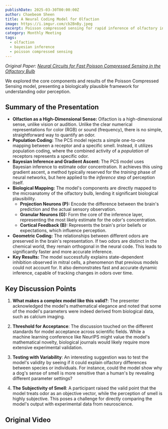 ```yaml
---
publishDate: 2025-03-30T00:00:00Z
author: Chaebeom Sheen
title: A Neural Coding Model for Olfaction
image: https://i.imgur.com/cb2BnBy.jpeg
excerpt: Poisson compressed sensing for rapid inference of olfactory information (NeurIPS, 2023)
category: Monthly Meeting
tags:
  - olfaction
  - bayesian inference
  - poisson compressed sensing
---
```



*Original Paper: [Neural Circuits for Fast Poisson Compressed Sensing in the
Olfactory Bulb](https://openreview.net/pdf?id=Cxn1FpnNvG)*

We explored the core components and results of the Poisson Compressed Sensing
model, presenting a biologically plausible framework for understanding odor
perception.

## Summary of the Presentation

- **Olfaction as a High-Dimensional Sense:** Olfaction is a high-dimensional sense,
  unlike vision or audition. Unlike the clear numerical representations for color
  (RGB) or sound (frequency), there is no simple, straightforward way to quantify
  an odor.
- **Population Coding:** The PCS model rejects a simple one-to-one mapping between
  a receptor and a specific smell. Instead, it utilizes population coding, where
  the combined activity of a *population* of receptors represents a specific
  odor.
- **Bayesian Inference and Gradient Ascent:** The PCS model uses Bayesian inference
  to estimate odor concentration. It achieves this using gradient ascent, a method
  typically reserved for the *training* phase of neural networks, but here applied
  to the *inference* step of perception itself.
- **Biological Mapping:** The model's components are directly mapped to the
  microanatomy of the olfactory bulb, lending it significant biological
  plausibility.
  - **Projection Neurons (P):** Encode the difference between the brain's
     prediction and the actual sensory observation.
  - **Granular Neurons (G):** Form the core of the inference layer, representing
     the most likely estimate for the odor's concentration.
  - **Cortical Feedback (B):** Represents the brain's prior beliefs or
     expectations, which influence perception.
- **Geometric Coding:** The relationships between different odors are preserved in
  the brain's representation. If two odors are distinct in the chemical world,
  they remain orthogonal in the neural code. This leads to significantly faster
  and more accurate inference.
- **Key Results:** The model successfully explains state-dependent inhibition
  observed in mitral cells, a phenomenon that previous models could not account
  for. It also demonstrates fast and accurate dynamic inference, capable of
  tracking changes in odors over time.

## Key Discussion Points

1. **What makes a complex model like this valid?**: The presenter acknowledged the
   model's mathematical elegance and noted that some of the model's parameters
   were indeed derived from biological data, such as calcium imaging.

2. **Threshold for Acceptance**: The discussion touched on the different standards
   for model acceptance across scientific fields. While a machine learning
   conference like NeurIPS might value the model's mathematical novelty,
   biological journals would likely require more extensive experimental
   validation.

3. **Testing with Variability**: An interesting suggestion was to test the model's
   validity by seeing if it could explain olfactory differences between species
   or individuals. For instance, could the model show why a dog's sense of smell
   is more sensitive than a human's by revealing different parameter settings?

4. **The Subjectivity of Smell**: A participant raised the valid point that the
   model treats odor as an objective vector, while the perception of smell is
   highly subjective. This poses a challenge for directly comparing the model's
   output with experimental data from neuroscience.

## Original Video

<YouTube id="DpvkakMWNh8" title="Poisson Compressed Sensing Model of Olfaction"
/>
